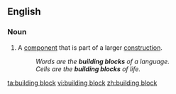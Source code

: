 ==English==

===Noun===
{{en-noun|sg=[[building]] [[block]]}}

# A [[component]] that is part of a larger [[construction]].
#: ''Words are the '''building blocks''' of a language.''
#: ''Cells are the '''building blocks''' of life.''

[[ta:building block]]
[[vi:building block]]
[[zh:building block]]